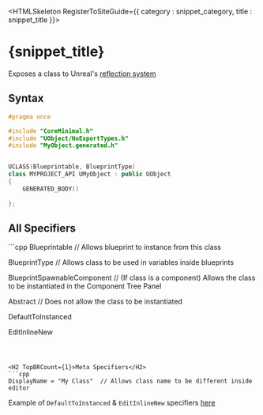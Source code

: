 

<HTMLSkeleton RegisterToSiteGuide={{ category : snippet_category, title : snippet_title }}>



<H1>{snippet_title}</H1>

Exposes a class to Unreal's [reflection system][1]



<H2>Syntax</H2>

```cpp
#pragma once

#include "CoreMinimal.h"
#include "UObject/NoExportTypes.h"
#include "MyObject.generated.h"


UCLASS(Blueprintable, BlueprintType)
class MYPROJECT_API UMyObject : public UObject
{
	GENERATED_BODY()
	
};
```


<H2 TopBRCount={1}>All Specifiers</H2>
```cpp
Blueprintable  // Allows blueprint to instance from this class

BlueprintType  // Allows class to be used in variables inside blueprints

BlueprintSpawnableComponent  // (If class is a component) Allows the class to be instantiated in the Component Tree Panel 

Abstract  // Does not allow the class to be instantiated

DefaultToInstanced

EditInlineNew
```



<H2 TopBRCount={1}>Meta Specifiers</H2>
```cpp
DisplayName = "My Class"  // Allows class name to be different inside editor
```

Example of `DefaultToInstanced` & `EditInlineNew` specifiers <a href={UE_EDIT_OBJECT_IN_EDITOR_PATH_URL}>here</a>

[1]: https://www.unrealengine.com/en-US/blog/unreal-property-system-reflection
</HTMLSkeleton>